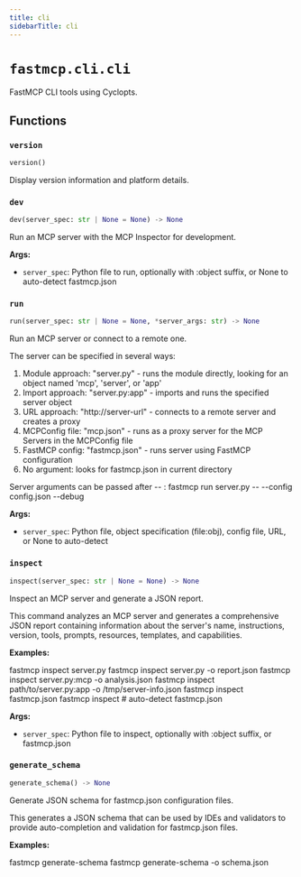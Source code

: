 ```yaml
---
title: cli
sidebarTitle: cli
---
```


# `fastmcp.cli.cli`


FastMCP CLI tools using Cyclopts.

## Functions

### `version` <sup><a href="https://github.com/pchaganti/gx-fast-mcp/blob/main/src/fastmcp/cli/cli.py#L103" target="_blank"><Icon icon="github" style="width: 14px; height: 14px;" /></a></sup>

```python
version()
```


Display version information and platform details.


### `dev` <sup><a href="https://github.com/pchaganti/gx-fast-mcp/blob/main/src/fastmcp/cli/cli.py#L141" target="_blank"><Icon icon="github" style="width: 14px; height: 14px;" /></a></sup>

```python
dev(server_spec: str | None = None) -> None
```


Run an MCP server with the MCP Inspector for development.

**Args:**
- `server_spec`: Python file to run, optionally with \:object suffix, or None to auto-detect fastmcp.json


### `run` <sup><a href="https://github.com/pchaganti/gx-fast-mcp/blob/main/src/fastmcp/cli/cli.py#L345" target="_blank"><Icon icon="github" style="width: 14px; height: 14px;" /></a></sup>

```python
run(server_spec: str | None = None, *server_args: str) -> None
```


Run an MCP server or connect to a remote one.

The server can be specified in several ways:
1. Module approach: "server.py" - runs the module directly, looking for an object named 'mcp', 'server', or 'app'
2. Import approach: "server.py:app" - imports and runs the specified server object
3. URL approach: "http://server-url" - connects to a remote server and creates a proxy
4. MCPConfig file: "mcp.json" - runs as a proxy server for the MCP Servers in the MCPConfig file
5. FastMCP config: "fastmcp.json" - runs server using FastMCP configuration
6. No argument: looks for fastmcp.json in current directory

Server arguments can be passed after -- :
fastmcp run server.py -- --config config.json --debug

**Args:**
- `server_spec`: Python file, object specification (file\:obj), config file, URL, or None to auto-detect


### `inspect` <sup><a href="https://github.com/pchaganti/gx-fast-mcp/blob/main/src/fastmcp/cli/cli.py#L567" target="_blank"><Icon icon="github" style="width: 14px; height: 14px;" /></a></sup>

```python
inspect(server_spec: str | None = None) -> None
```


Inspect an MCP server and generate a JSON report.

This command analyzes an MCP server and generates a comprehensive JSON report
containing information about the server's name, instructions, version, tools,
prompts, resources, templates, and capabilities.

**Examples:**

fastmcp inspect server.py
fastmcp inspect server.py -o report.json
fastmcp inspect server.py:mcp -o analysis.json
fastmcp inspect path/to/server.py:app -o /tmp/server-info.json
fastmcp inspect fastmcp.json
fastmcp inspect  # auto-detect fastmcp.json

**Args:**
- `server_spec`: Python file to inspect, optionally with \:object suffix, or fastmcp.json


### `generate_schema` <sup><a href="https://github.com/pchaganti/gx-fast-mcp/blob/main/src/fastmcp/cli/cli.py#L769" target="_blank"><Icon icon="github" style="width: 14px; height: 14px;" /></a></sup>

```python
generate_schema() -> None
```


Generate JSON schema for fastmcp.json configuration files.

This generates a JSON schema that can be used by IDEs and validators
to provide auto-completion and validation for fastmcp.json files.

**Examples:**

fastmcp generate-schema
fastmcp generate-schema -o schema.json

